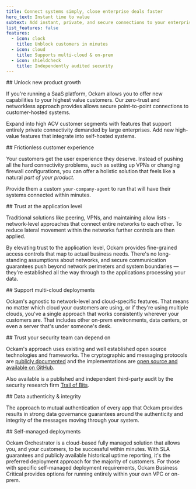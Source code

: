 ```yaml
---
title: Connect systems simply, close enterprise deals faster
hero_text: Instant time to value
subtext: Add instant, private, and secure connections to your enterprise products.
list_features: false
features:
  - icon: clock
    title: Unblock customers in minutes
  - icon: cloud
    title: Supports multi-cloud & on-prem
  - icon: shieldcheck
    title: Independently audited security
---
```


<SideBySidePanel textOrientation="left" image="placeholder">
## Unlock new product growth

If you're running a SaaS platform, Ockam allows you to offer new capabilities
to your highest value customers. Our zero-trust and networkless approach provides
allows secure point-to-point connections to customer-hosted systems. 

Expand into high ACV customer segments with features that support entirely private
connectivity demanded by large enterprises. Add new high-value features that
integrate into self-hosted systems.
</SideBySidePanel>

<SideBySidePanel textOrientation="right" image="saas-agent" animate startAt={0}>
## Frictionless customer experience

Your customers get the user experience they deserve. Instead of pushing all 
the hard connectivity problems, such as setting up VPNs or changing firewall 
configurations, you can offer a holistic solution that feels like a natural
_part of your product_.

Provide them a custom `your-company-agent` to run that will have their systems
connected within minutes.

</SideBySidePanel>

<SideBySidePanel textOrientation="left" image="app-level">
## Trust at the application level

Traditional solutions like peering, VPNs, and maintaining allow lists - 
network-level approaches that connect entire networks to each other. To reduce
lateral movement within the networks further controls are then applied. 

By elevating trust to the application level, Ockam provides
fine-grained access controls that map to actual business needs. There's no long-standing
assumptions about networks, and secure communication guarantees 
push beyond network perimeters and system boundaries &mdash; they're
established all the way through to the applications processing your data. 
</SideBySidePanel>


<SideBySidePanel textOrientation="right" image="multicloud">
## Support multi-cloud deployments

Ockam's agnostic to network-level and cloud-specific features. That means no 
matter which cloud your customers are using, or if they're using multiple 
clouds, you've a single approach that works consistently wherever your customers
are. That includes other on-prem environments, data centers, or even a server 
that's under someone's desk.
</SideBySidePanel>

<SideBySidePanel textOrientation="left" image="five-stars">
## Trust your security team can depend on

Ockam's approach uses existing and well established open source
technologies and frameworks. The cryptographic and messaging protocols are 
[publicly documented](https://docs.ockam.io/reference/protocols) and
the implementations are 
[open source and available on GitHub](https://github.com/build-trust/ockam).

Also available is a published and independent third-party audit by
the security research firm [Trail of Bits](https://www.trailofbits.com).
</SideBySidePanel>

<SideBySidePanel textOrientation="right" image="guaranteed-authenticity">
## Data authenticity & integrity

The approach to mutual authentication of every app that Ockam provides results
in strong data governance guarantees around the authenticity and integrity of 
the messages moving through your system. 
</SideBySidePanel>

<SideBySidePanel textOrientation="left" image="cloud-on-prem">
## Self-managed deployments

Ockam Orchestrator is a cloud-based fully managed solution that allows you,
and your customers, to be successful within minutes. With SLA guarantees and
publicly available historical uptime reporting, it's the preferred deployment
approach for the majority of customers. For those with specific self-managed 
deployment requirements, Ockam Business Critical provides options for running
entirely within your own VPC or on-prem.
</SideBySidePanel>

